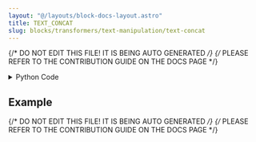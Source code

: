 ```yaml
---
layout: "@/layouts/block-docs-layout.astro"
title: TEXT_CONCAT
slug: blocks/transformers/text-manipulation/text-concat
---
```


{/* DO NOT EDIT THIS FILE! IT IS BEING AUTO GENERATED */}
{/* PLEASE REFER TO THE CONTRIBUTION GUIDE ON THE DOCS PAGE */}


<PythonDocsDisplay docstring={docstring} />

<details>
<summary>Python Code</summary>

```python
from flojoy import TextBlob, flojoy
from typing import Literal


@flojoy
def TEXT_CONCAT(
    a: TextBlob,
    b: TextBlob,
    delimiter: Literal[
        "space", "comma", "semicolon", "colon", "new line", "none"
    ] = "space",
) -> TextBlob:
    """The TEXT_CONCAT node takes in two TextBlob DataContainer type and concatenates the text string.

    Inputs
    ------
    a: TextBlob
        The input text to be concatenated to input b

    b: TextBlob
        The input text to be concatenated to input a

    Parameters
    ----------
    delimiter: "space" | "comma" | "semicolon" | "colon" | "new line" | "none", default="space"
        Select the delimiter to place between two text.

    Returns
    -------
    TextBlob
       The text result from concatenation.
    """

    delim: str = None
    match delimiter:
        case "space":
            delim = " "
        case "comma":
            delim = ","
        case "semicolon":
            delim = ";"
        case "colon":
            delim = ":"
        case "new line":
            delim = "\n"
        case "none":
            delim = ""

    return TextBlob(text_blob=delim.join([a.text_blob, b.text_blob]))

```

[Find this Flojoy Block on GitHub](https://github.com/flojoy-ai/blocks/blob/main/blocks/TRANSFORMERS/TEXT_MANIPULATION/TEXT_CONCAT/TEXT_CONCAT.py)

</details>

## Example


<GetHelpWidget />


<AppDisplay app={app} blockName="TEXT_CONCAT" client:visible />


<Example />

{/* DO NOT EDIT THIS FILE! IT IS BEING AUTO GENERATED */}
{/* PLEASE REFER TO THE CONTRIBUTION GUIDE ON THE DOCS PAGE */}
